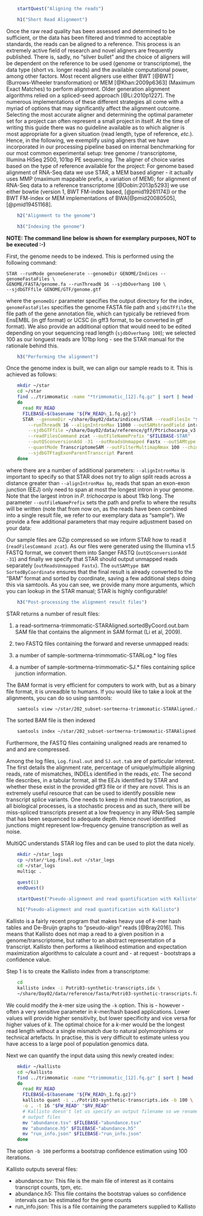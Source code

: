 ```r
    startQuest("Aligning the reads")
```

```r
    h1("Short Read Alignment")
```
  
Once the raw read quality has been assessed and determined to be
sufficient, or the data has been filtered and trimmed to acceptable
standards, the reads can be aligned to a reference. This process is an
extremely active field of research and novel aligners are frequently
published. There is, sadly, no "silver bullet" and the choice of
aligners will be dependent on the reference to be used (genome or
transcriptome), the data type (short vs. longer reads) and the available
computational power, among other factors. Most recent aligners use
either BWT [@BWT] (Burrows-Wheeler transformation) or
MEM [@Khan:2009p6363] (Maximum Exact Matches) to perform alignment.
Older generation alignment algorithms relied on a spliced-seed approach
[@Li:2010p1227]. The numerous implementations of these different
strategies all come with a myriad of options that may significantly
affect the alignment outcome. Selecting the most accurate aligner and
determining the optimal parameter set for a project can often represent
a small project in itself. At the time of writing this guide there was
no guideline available as to which aligner is most appropriate for a
given situation (read length, type of reference, _etc._).
Hence, in the following, we exemplify using aligners that we have
incorporated in our processing pipeline based on internal benchmarking
for our most common experimental setup: tree genome / transcriptome,
Illumina HiSeq 2500, 101bp PE sequencing. The aligner of choice varies
based on the type of reference available for the project: For genome
based alignment of RNA-Seq data we use STAR, a MEM based aligner - it
actually uses MMP (maximum mappable prefix, a variation of MEM); for
alignment of RNA-Seq data to a reference transcriptome
[@Dobin:2013p5293] we use either bowtie (version 1, BWT FM-index
based, [@pmid19261174]) or the BWT FM-index or MEM implementations
of BWA[@pmid20080505], [@pmid19451168].

```r
    h2("Alignment to the genome")
```

```r
    h3("Indexing the genome")
```

__NOTE: The command line below is shown for exemplary purposes, NOT to be executed :-)__

First, the genome needs to be indexed. This is performed using the
following command:
  
    STAR --runMode genomeGenerate --genomeDir GENOME/Indices --genomeFastaFiles \
    GENOME/FASTA/genome.fa --runThreadN 16 --sjdbOverhang 100 \
    --sjdbGTFfile GENOME/GTF/genome.gtf

where the `genomeDir` parameter specifies the output directory for the
index, `genomeFastaFiles` specifies the genome FASTA file path and
`sjdbGTFfile` the file path of the gene annotation file, which can
typically be retrieved from EnsEMBL (in gtf format) or UCSC (in gff3
format, to be converted in gtf format). We also provide an additional option 
that would need to be edited depending on your sequencing read length 
(`sjdbOverhang 100`); we selected 100 as our longuest reads are 101bp long - 
see the STAR manual for the rationale behind this.

```r
    h3("Performing the alignment")
```

Once the genome index is built, we can align our sample reads to it.
This is achieved as follows:
```bash
    mkdir ~/star
    cd ~/star
    find ../trimmomatic -name "*trimmomatic_[12].fq.gz" | sort | head -n 4 | while read FW_READ
    do
      read RV_READ
      FILEBASE=$(basename "${FW_READ%_1.fq.gz}")
      STAR --genomeDir ~/share/Day02/data/indices/STAR --readFilesIn "$FW_READ" "$RV_READ" \
        --runThreadN 16 --alignIntronMax 11000 --outSAMstrandField intronMotif \
        --sjdbGTFfile ~/share/Day02/data/reference/gff/Ptrichocarpa_v3.0_210_synthetic-gene-models-wo-introns.gff3 \
        --readFilesCommand zcat --outFileNamePrefix "$FILEBASE-STAR"  --outSAMmapqUnique 254 \
        --outQSconversionAdd -31 --outReadsUnmapped Fastx --outSAMtype BAM SortedByCoordinate \
        --quantMode TranscriptomeSAM --outFilterMultimapNmax 100 --chimSegmentMin 1 --outWigType bedGraph \
        --sjdbGTFtagExonParentTranscript Parent
    done
```    
where there are a number of additional parameters: `--alignIntronMax` is
important to specify so that STAR does not try to align split reads
across a distance greater than `--alignIntronMax bp`, reads that span an
exon-exon junction (EEJ) only need to span at most the longest intron in
your genome. Note that the largest intron in _P. trichocarpa_ is about 11kb long.
The parameter `--outFileNamePrefix` sets the path and prefix 
to where the results will be written (note that 
from now on, as the reads have been combined into a single result
file, we refer to our exemplary data as "sample"). We provide a few
additional parameters that may require adjustment based on your data:

Our sample files are GZip compressed so we inform STAR how to read it
(`readFilesCommand zcat`). As our files were generated using the Illumina
v1.5 FASTQ format, we convert them into Sanger FASTQ
(`outQSconversionAdd -31`) and finally we specify that STAR should output
unmapped reads separately (`outReadsUnmapped Fastx`). The `outSAMtype
BAM SortedByCoordinate` ensures that the final result is already
converted to the "BAM" format and sorted by coordinate, saving a few
additional steps doing this via samtools. As you can see, we provide many more
arguments, which you can lookup in the STAR manual; STAR is highly configurable!

```r
    h3("Post-processing the alignment result files")
```

STAR returns a number of result files:
  
1.  a read-sortmerna-trimmomatic-STARAligned.sortedByCoord.out.bam SAM
file that contains the alignment in SAM format (Li et al, 2009).

2.  two FASTQ files containing the forward and reverse unmapped reads:
  
3.  a number of sample-sortmerna-trimmomatic-STARLog.\* log files

4.  a number of sample-sortmerna-trimmomatic-SJ.\* files containing
splice junction information.

The BAM format is very efficient for computers to work with, but as a
binary file format, it is unreadble to humans. If you would like to take
a look at the alignments, you can do so using samtools:

```bash
    samtools view ~/star/202_subset-sortmerna-trimmomatic-STARAligned.sortedByCoord.out.bam | head
```

The sorted BAM file is then indexed

```bash
    samtools index ~/star/202_subset-sortmerna-trimmomatic-STARAligned.sortedByCoord.out.bam
```

Furthermore, the FASTQ files containing unaligned reads are renamed to
and and are compressed.

Among the log files, `Log.final.out` and `SJ.out.tab`  are of particular interest. 
The first details the alignment rate, percentage of uniquely/multiple aligning 
reads, rate of mismatches, INDELs identified in the reads, _etc._ The
second file describes, in a tabular format, all the EEJs identified by
STAR and whether these exist in the provided gff3 file or if they are
novel. This is an extremely useful resource that can be used to identify
possible new transcript splice variants. One needs to keep in mind that
transcription, as all biological processes, is a stochastic process and
as such, there will be miss-spliced transcripts present at a low
frequency in any RNA-Seq sample that has been sequenced to adequate
depth. Hence novel identified junctions might represent low-frequency
genuine transcription as well as noise.

MultiQC understands STAR log files and can be used to plot the data nicely.

```bash
    mkdir ~/star_logs
    cp ~/star/*Log.final.out ~/star_logs
    cd ~/star_logs
    multiqc .
```

```r
    quest(1)
    endQuest()
```

```r
    startQuest("Pseudo-alignment and read quantification with Kallisto")
```
```r
    h1("Pseudo-alignment and read quantification with Kallisto")
```

Kallisto is a fairly recent program that makes heavy use of _k_-mer hash
tables and De-Bruijn graphs to "pseudo-align" reads [@Bray2016]. This means that Kallisto
does not map a read to a given position in a genome/transcriptome, but rather 
to an abstract representation of a transcript. Kallisto then performs a 
likelihood estimation and expectation maximization algorithms to calculate a
count and - at request - bootstraps a confidence value. 

Step 1 is to create the Kallisto index from a transcriptome:

```bash
    cd
    kallisto index -i Potri03-synthetic-transcripts.idx \
    ~/share/Day02/data/reference/fasta/Potri03-synthetic-transcripts.fa
```

We could modify the _k_-mer size using the `-k` option. This is - however - often
a very sensitive parameter in _k_-mer/hash based applications. Lower values will
provide higher sensitivity, but lower specificity and vice versa for higher
values of _k_. The optimal choice for a _k_-mer would be the longest read length
without a single mismatch due to natural polymorphisms or technical artefacts. In
practise, this is very difficult to estimate unless you have access to a large
pool of population genomics data.

Next we can quantify the input data using this newly created index:

```bash
    mkdir ~/kallisto
    cd ~/kallisto
    find ../trimmomatic -name "*trimmomatic_[12].fq.gz" | sort | head -n 4 | while read FW_READ
    do
      read RV_READ
      FILEBASE=$(basename "${FW_READ%_1.fq.gz}")
      kallisto quant -i ../Potri03-synthetic-transcripts.idx -b 100 \
      -o . -t 16 "$FW_READ" "$RV_READ"
      # Kallisto doesn't let us specify an output filename so we rename all 
      # output files
      mv "abundance.tsv" $FILEBASE-"abundance.tsv"
      mv "abundance.h5" $FILEBASE-"abundance.h5"
      mv "run_info.json" $FILEBASE-"run_info.json"
    done
```    

The option `-b 100` performs a bootstrap confidence estimation using 100 iterations.

Kallisto outputs several files:

  * abundance.tsv: This file is the main file of interest as it contains transcript
  counts, tpm, etc.
  * abundance.h5: This file contains the bootstrap values so confidence intervals
  can be estimated for the gene counts
  * run_info.json: This is a file containing the parameters supplied to Kallisto

